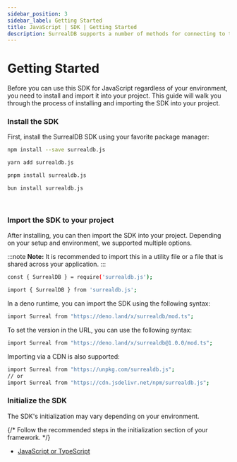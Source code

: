```yaml
---
sidebar_position: 3
sidebar_label: Getting Started
title: JavaScript | SDK | Getting Started
description: SurrealDB supports a number of methods for connecting to the database and performing data queries.
---
```


# Getting Started

Before you can use this SDK for JavaScript regardless of your environment, you need to install and import it into your project. This guide will walk you through the process of installing and importing the SDK into your project.

### Install the SDK

First, install the SurrealDB SDK using your favorite package manager:


<Tabs groupId="node-package-manager">
  <TabItem value="npm" label="npm" default>

```bash
npm install --save surrealdb.js
```

  </TabItem>
  <TabItem value="yarn" label="yarn">

```bash
yarn add surrealdb.js
```

  </TabItem>
  <TabItem value="pnpm" label="pnpm">

```bash
pnpm install surrealdb.js
```

  </TabItem>
  <TabItem value="bun" label="bun">

```bash
bun install surrealdb.js
```

  </TabItem>
</Tabs>

<br />

### Import the SDK to your project

After installing, you can then import the SDK into your project. Depending on your setup and environment, we supported multiple options. 

:::note
__Note:__ It is recommended to import this in a utility file or a file that is shared across your application.
:::

```bash title="CommonJS"
const { SurrealDB } = require('surrealdb.js');
```

```bash title="ES6"
import { SurrealDB } from 'surrealdb.js';
```

In a deno runtime, you can import the SDK using the following syntax:

```bash title="Deno"
import Surreal from "https://deno.land/x/surrealdb/mod.ts";
```
To set the version in the URL, you can use the following syntax:

```bash title="Deno"
import Surreal from "https://deno.land/x/surrealdb@1.0.0/mod.ts";
```
Importing via a CDN is also supported:

```bash title="CDN"
import Surreal from "https://unpkg.com/surrealdb.js";
// or
import Surreal from "https://cdn.jsdelivr.net/npm/surrealdb.js";
```

### Initialize the SDK

The SDK's initialization may vary depending on your environment. 

{/* Follow the recommended steps in the initialization section of your framework. */}

- [JavaScript or TypeScript](/docs/sdk/javascript/core/initialization)


